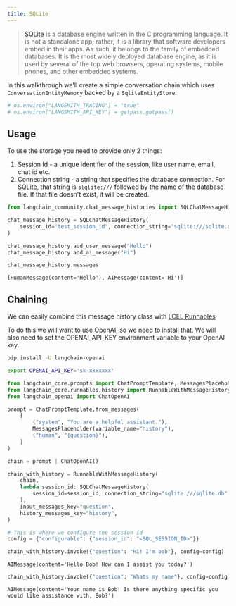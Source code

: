 ```yaml
---
title: SQLite
---
```


>[SQLite](https://en.wikipedia.org/wiki/SQLite) is a database engine written in the C programming language. It is not a standalone app; rather, it is a library that software developers embed in their apps. As such, it belongs to the family of embedded databases. It is the most widely deployed database engine, as it is used by several of the top web browsers, operating systems, mobile phones, and other embedded systems.

In this walkthrough we'll create a simple conversation chain which uses `ConversationEntityMemory` backed by a `SqliteEntityStore`.

```python
# os.environ["LANGSMITH_TRACING"] = "true"
# os.environ["LANGSMITH_API_KEY"] = getpass.getpass()
```

## Usage

To use the storage you need to provide only 2 things:

1. Session Id - a unique identifier of the session, like user name, email, chat id etc.
2. Connection string - a string that specifies the database connection. For SQLite, that string is `slqlite:///` followed by the name of the database file.  If that file doesn't exist, it will be created.

```python
from langchain_community.chat_message_histories import SQLChatMessageHistory

chat_message_history = SQLChatMessageHistory(
    session_id="test_session_id", connection_string="sqlite:///sqlite.db"
)

chat_message_history.add_user_message("Hello")
chat_message_history.add_ai_message("Hi")
```

```python
chat_message_history.messages
```

```output
[HumanMessage(content='Hello'), AIMessage(content='Hi')]
```

## Chaining

We can easily combine this message history class with [LCEL Runnables](/oss/python/how-to/message_history)

To do this we will want to use OpenAI, so we need to install that.  We will also need to set the OPENAI_API_KEY environment variable to your OpenAI key.

```bash
pip install -U langchain-openai

export OPENAI_API_KEY='sk-xxxxxxx'
```

```python
from langchain_core.prompts import ChatPromptTemplate, MessagesPlaceholder
from langchain_core.runnables.history import RunnableWithMessageHistory
from langchain_openai import ChatOpenAI
```

```python
prompt = ChatPromptTemplate.from_messages(
    [
        ("system", "You are a helpful assistant."),
        MessagesPlaceholder(variable_name="history"),
        ("human", "{question}"),
    ]
)

chain = prompt | ChatOpenAI()
```

```python
chain_with_history = RunnableWithMessageHistory(
    chain,
    lambda session_id: SQLChatMessageHistory(
        session_id=session_id, connection_string="sqlite:///sqlite.db"
    ),
    input_messages_key="question",
    history_messages_key="history",
)
```

```python
# This is where we configure the session id
config = {"configurable": {"session_id": "<SQL_SESSION_ID>"}}
```

```python
chain_with_history.invoke({"question": "Hi! I'm bob"}, config=config)
```

```output
AIMessage(content='Hello Bob! How can I assist you today?')
```

```python
chain_with_history.invoke({"question": "Whats my name"}, config=config)
```

```output
AIMessage(content='Your name is Bob! Is there anything specific you would like assistance with, Bob?')
```
